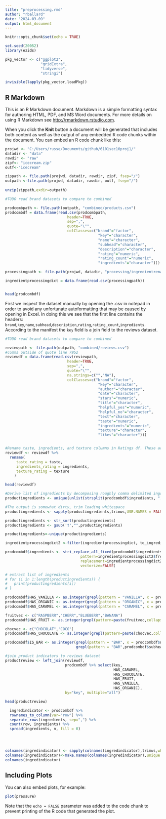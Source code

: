 ```yaml
---
title: "preprocessing.rmd"
author: "rballard"
date: "2024-03-09"
output: html_document
---
```


```r
knitr::opts_chunk$set(echo = TRUE)

set.seed(20052)
library(ezids)

pkg_vector <- c("ggplot2",
                "gridExtra",
                "tidyverse",
                "stringi")

invisible(lapply(pkg_vector,loadPkg))
```

## R Markdown

This is an R Markdown document. Markdown is a simple formatting syntax for authoring HTML, PDF, and MS Word documents. For more details on using R Markdown see <http://rmarkdown.rstudio.com>.

When you click the **Knit** button a document will be generated that includes both content as well as the output of any embedded R code chunks within the document. You can embed an R code chunk like this:

```r

projwd <- "C:/Users/russe/Documents/github/6101sec10proj1/"
datadir <- "data"
rawdir <- "raw"
zipf<- "icecream.zip"
outf<-"icecream"

zippath <- file.path(projwd, datadir, rawdir, zipf, fsep="/")
outpath <-file.path(projwd, datadir, rawdir, outf, fsep="/") 
  
unzip(zippath,exdir=outpath)
```

```r
#TODO read brand datasets to compare to combined

prodcombpath <- file.path(outpath, "combined/products.csv")
prodcombdf = data.frame(read.csv(prodcombpath,
                            header=TRUE,
                            sep=",",
                            quote="\"",
                            colClasses=c("brand"="factor",
                                          "key"="character",
                                          "name"="character",
                                          "subhead"="character",
                                          "description"="character",
                                          "rating"="numeric",
                                          "rating_count"="numeric",
                                          "ingredients"="character")))

processingpath <- file.path(projwd, datadir, "processing/ingredientrenamedict.csv" )

ingredientprocessingdict = data.frame(read.csv(processingpath))


head(prodcombdf)
```
First we inspect the dataset manually by opening the .csv in notepad in order to avoid any unfortunate autoformatting that may be caused by opening in Excel. In doing this we see that the first line contains the headers: `brand`,`key`,`name`,`subhead`,`description`,`rating`,`rating_count`,`ingredients`. According to the manifest the `key` field is a join field to the reviews dataset.

```r
#TODO read brand datasets to compare to combined

reviewpath <- file.path(outpath, "combined/reviews.csv")
#comma outside of quote line 7952
reviewdf = data.frame(read.csv(reviewpath,
                            header=TRUE,
                            sep=",",
                            quote="\"",
                            na.strings=c("","NA"),
                            colClasses=c("brand"="factor",
                                          "key"="character",
                                          "author"="character",
                                          "date"="character",
                                          "stars"="numeric",
                                          "title"="character",
                                          "helpful_yes"="numeric",
                                          "helpful_no"="character",
                                          "text"="character",
                                          "taste"="numeric",
                                          "ingredients"="numeric",
                                          "texture"="character",
                                          "likes"="character")))


#Rename taste, ingredients, and texture columns in Ratings df. These are also integer 5 point ratings.
reviewdf <- reviewdf %>% 
  rename(
     taste_rating = taste,
     ingredients_rating = ingredients,
     texture_rating = texture 
    )

head(reviewdf)
```


```r

#Derive list of ingredients by decomposing roughly comma delimited ingredient list field
productingredients <- unique(unlist(strsplit(prodcombdf$ingredients, ",")))

#The output is somewhat dirty, trim leading whitespace
productingredients <- sapply(productingredients,trimws,USE.NAMES = FALSE)

productingredients <- str_sort(productingredients)
productingredients <- gsub('†',"",productingredients)

productingredients<-unique(productingredients)

ingredientprocessingdict2 <-filter(ingredientprocessingdict, to_ingredient != "")

prodcombdf$ingredients <- stri_replace_all_fixed(prodcombdf$ingredients,
                                  pattern=ingredientprocessingdict2$from_ingredient,
                                  replacement=ingredientprocessingdict2$to_ingredient,
                                  vectorize=FALSE)

# extract list of ingredients
# for (i in 1:length(productingredients)) {
#   print(productingredients[i])
# } 

```

```r


prodcombdf$HAS_VANILLA <- as.integer(grepl(pattern = "VANILLA", x = prodcombdf$ingredients))
prodcombdf$HAS_ORGANIC <- as.integer(grepl(pattern = "ORGANIC", x = prodcombdf$ingredients))
prodcombdf$HAS_CARAMEL <- as.integer(grepl(pattern = "CARAMEL", x = prodcombdf$ingredients))

fruitvec <- c("RASPBERR","CHERR","BLUEBERR","BANANA")
prodcombdf$HAS_FRUIT <- as.integer(grepl(pattern=paste(fruitvec,collapse="|"), x=prodcombdf$ingredients))

chocvec <- c("CHOCOLAT","COCO")
prodcombdf$HAS_CHOCOLATE <- as.integer(grepl(pattern=paste(chocvec,collapse="|"), x=prodcombdf$ingredients))

prodcombdf$IS_BAR <- as.integer(grepl(pattern = "BAR", x = prodcombdf$name) | 
                                grepl(pattern = "BAR",prodcombdf$subhead))

```




```r
#join product indicators to reviews dataset
productreview <- left_join(reviewdf,
                           prodcombdf %>% select(key,
                                                 HAS_CARAMEL,
                                                 HAS_CHOCOLATE,
                                                 HAS_FRUIT,
                                                 HAS_VANILLA,
                                                 HAS_ORGANIC),
                           by="key", multiple="all")

head(productreview)
```

```r
  ingredindicator <- prodcombdf %>% 
  rownames_to_column(var="row") %>% 
  separate_rows(ingredients, sep=",") %>% 
  count(row, ingredients) %>% 
  spread(ingredients, n, fill = 0)




colnames(ingredindicator) <- sapply(colnames(ingredindicator),trimws,which="both",USE.NAMES = FALSE)
colnames(ingredindicator)<-make.names(colnames(ingredindicator),unique = TRUE)
colnames(ingredindicator)
```



## Including Plots

You can also embed plots, for example:

```r
plot(pressure)
```

Note that the `echo = FALSE` parameter was added to the code chunk to prevent printing of the R code that generated the plot.
